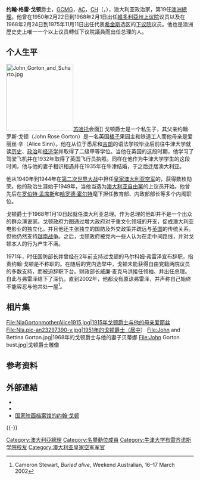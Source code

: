 {{noteTA
|G1=Country
}}
{{Infobox Prime Minister
|name= 约翰·戈顿 爵士
|honorific-prefix = [[非常尊敬的|非常尊敬的]]
|original_name = Sir John Gorton
|honorific-suffix = {{post-nominals|country=GBR|size=100%|GCMG|AC|CH}}
|country=[[澳大利亚|澳大利亚]]
|image=JohnGorton1954.JPG
|order={{Flagicon|AUS}} 第19任[[澳大利亚总理|澳大利亚总理]]
|term_start     =1968年1月10日
|term_end      =1971年3月10日|
|predecessor   =[[约翰·麦克尤恩|约翰·麦克尤恩]]
|successor    =[[威廉·麦克马洪|威廉·麦克马洪]]
|birth_date    ={{birth date|1911|9|9|df=y}}
|birth_place   ={{AUS}}[[維多利亞州|維多利亞州]][[墨爾本|墨爾本]]
|death_date    ={{death date and age|2002|5|19|1911|9|9|df=y}}
|death_place   ={{AUS}}[[新南威爾斯州|新南威爾斯州]][[悉尼|悉尼]]
|resting_place ={{AUS}}[[維多利亞州|維多利亞州]]{{link-en|墨爾本公墓|Melbourne General Cemetery}}
|alma_mater    = [[牛津大学|牛津大学]][[牛津大学布雷齊諾斯學院|布雷齊諾斯學院]]
|religion      = 无（[[不可知论|不可知论]]）<ref>{{Cite web |url=http://www.abc.net.au/unleashed/3319828.html |title=Put not your trust in princes: the Bible in Australian politics |access-date=2013-11-30 |archive-url=https://web.archive.org/web/20131214231429/http://www.abc.net.au/unleashed/3319828.html |archive-date=2013-12-14 |dead-url=yes }}</ref>
|party         = [[澳大利亚自由黨|澳大利亚自由黨]]
}}
'''约翰·格雷·戈顿'''爵士，[[聖米迦勒及聖喬治爵級大十字勳章|GCMG]]，[[澳大利亚勋章|AC]]，[[名誉勋位|CH]]（{{lang-en|Sir John Grey Gorton}}，{{bd|1911年|9月9日|2002年|5月19日|Gorton, Sir John}}），澳大利亚政治家，第19任[[澳洲總理|澳洲總理]]。他曾在1950年2月22日到1968年2月1日出任[[維多利亞州|維多利亞州]][[澳大利亚上议院|上议院]]议员以及在1968年2月24日到1975年11月11日出任代表[[希金斯_(澳大利亚国会选区)|希金斯]]选区的[[澳大利亚下议院|下议院]]议员。他也是澳洲歷史史上唯一一个以上议员轉任下议院議員而出任总理的人。

==个人生平==
[[File:John_Gorton_and_Suharto.jpg|180px]][[苏哈托|苏哈托]]会面]]
戈顿爵士是一个私生子，其父亲约翰·罗斯·戈顿（John Rose Gorton）是一名英国[[橘子|橘子]]果园主和铁道工人而他母亲是爱丽丝·辛（Alice Sinn）。他在从位于悉尼和[[吉朗|吉朗]]的语法学校毕业后前往牛津大学就读[[历史|历史]]、[[政治|政治]]和[[经济学|经济学]]并取得了二级甲等学位。当他在英国的这段时期，他学习了驾驶飞机并在1932年取得了英国飞行员执照。同样在他作为牛津大学学生的这段时间，他与他的妻子{{link-en|贝蒂娜·布朗|Bettina Gorton}}相识相遇并在1935年在牛津结婚，于之后迁居澳大利亚。

他从1940年到1944年在[[第二次世界大战|第二次世界大战]]中担任[[皇家澳大利亚空军|皇家澳大利亚空军]]的{{link-en|空軍上尉 (大英國協)|Flight Lieutenant|上尉}}，获得数枚勋荣。他的政治生涯始于1949年，当他当选为[[澳大利亚自由黨|澳大利亚自由黨]]的上议员开始。他曾先后在[[罗伯特·孟席斯|罗伯特·孟席斯]]和[[哈罗德·霍尔特|哈罗德·霍尔特]]麾下担任教育部、内政部部长等多个内阁职位。

戈顿爵士于1968年1月10日起就任澳大利亚总理。作为总理的他却并不是一个出众的群众演说家。戈顿政府力图通过增大政府对于重文化领域的开支，促成澳大利亚电影业的独立化。并且他还主张独立的国防及外交政策并疏远与[[英国|英国]]的传统关系。但他仍然支持[[越南战争|越南战争]]。之后，戈顿政府被党内一些人认为在走中间路线，并对戈顿本人的行为产生不满。

1971年，时任国防部长并曾经在2年前支持过戈顿的马尔科姆·弗雷泽宣布辞职，指责约翰·戈顿是不称职的。在随后的党内选举中，戈顿未能获得自由党籍两院议员的多数支持，而被迫辞职下台。财政部长威廉·麦克马洪接任领袖、并出任总理。自此与弗雷泽结下了深仇，直到2002年，他都没有原谅弗雷泽，并声称自己始终不能容忍与他共处一屋<ref>Cameron Stewart, ''Buried alive'', Weekend Australian, 16–17 March 2002</ref>。

== 相片集 ==
<gallery>
File:NlaGortonmotherAlice1915.jpg|1915年戈顿爵士与他的母亲爱丽丝
File:Nla.pic-an23297390-v.jpg|1951年的戈顿爵士（居中）
File:John and Bettina Gorton.jpg|1968年的戈顿爵士与他的妻子贝蒂娜
File:John Gorton bust.jpg|戈顿爵士雕像
</gallery>

==参考资料==
{{Reflist}}

== 外部連結 ==
{{Commons category|John Gorton}}
*{{cite web|title=约翰·戈顿|url=http://primeministers.naa.gov.au/primeministers/gorton/|work=Australia's Prime Ministers|publisher=[[澳大利亚国家档案馆|澳大利亚国家档案馆]]|access-date=2013-11-30|archive-url=https://web.archive.org/web/20100726074046/http://primeministers.naa.gov.au/primeministers/gorton/|archive-date=2010-07-26|dead-url=yes}}
*{{cite web|title=澳洲总理-约翰·戈顿|publisher=[[澳大利亚国家博物馆|澳大利亚国家博物馆]]|url=http://www.nma.gov.au/primeministers/john_gorton|access-date=2013-11-30|archive-date=2018-09-23|archive-url=https://web.archive.org/web/20180923231449/http://www.nma.gov.au/primeministers/john_gorton|dead-url=no}}
*[http://colsearch.nfsa.afc.gov.au/nfsa/search/display/display.w3p;adv=yes;group=;groupequals=;holdingType=;page=0;parentid=;query=Number%3A350424;querytype=;rec=0;resCount=10 国家映画档案馆的约翰·戈顿]{{Dead link|date=2020年1月 |bot=InternetArchiveBot |fix-attempted=yes }}

{{-}}
{{AustraliaPM}}
{{冷戰相關人物}}

{{Authority control}}
{{DEFAULTSORT:Gorton, Sir John}}
[[Category:澳大利亞總理|Category:澳大利亞總理]]
[[Category:名譽勳位成員|Category:名譽勳位成員]]
[[Category:牛津大学布雷齐诺斯学院校友|Category:牛津大学布雷齐诺斯学院校友]]
[[Category:澳大利亚皇家空军军官|Category:澳大利亚皇家空军军官]]